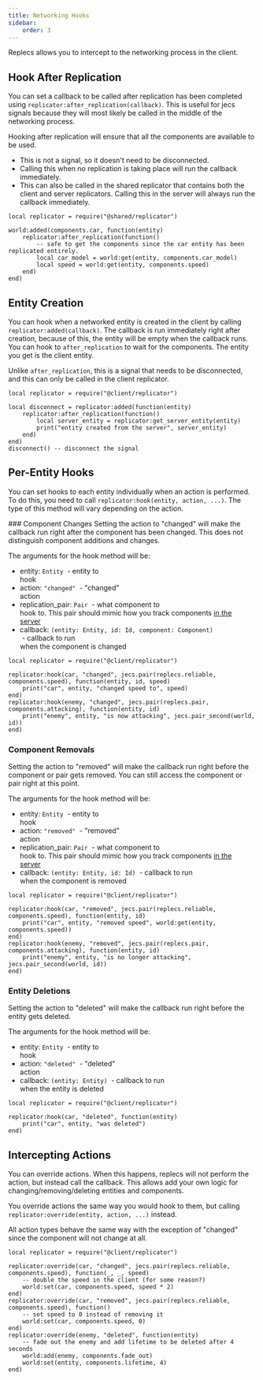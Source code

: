 ---
title: Networking Hooks
sidebar:
    order: 3
---


Replecs allows you to intercept to the networking process in the client.


## Hook After Replication

You can set a callback to be called after replication has been completed using `replicator:after_replication(callback)`.
This is useful for jecs signals because they will most likely be called in the middle of the networking process.

Hooking after replication will ensure that all the components are available to be used.

- This is not a signal, so it doesn't need to be disconnected.
- Calling this when no replication is taking place will run the callback immediately.
- This can also be called in the shared replicator that contains both the client and server replicators. 
Calling this in the server will always run the callback immediately.


```luau
local replicator = require("@shared/replicator")

world:added(components.car, function(entity)
    replicator:after_replication(function()
        -- safe to get the components since the car entity has been replicated entirely.
        local car_model = world:get(entity, components.car_model)
        local speed = world:get(entity, components.speed)
    end)
end)
```

## Entity Creation

You can hook when a networked entity is created in the client by calling `replicator:added(callback)`.
The callback is run immediately right after creation, because of this, the entity will be empty when the callback runs.
You can hook to `after_replication` to wait for the components. The entity you get is the client entity.

Unlike `after_replication`, this is a signal that needs to be disconnected, and this can only be called in the client replicator.

```luau
local replicator = require("@client/replicator")

local disconnect = replicator:added(function(entity) 
    replicator:after_replication(function()
        local server_entity = replicator:get_server_entity(entity)
        print("entity created from the server", server_entity)
    end)
end)
disconnect() -- disconnect the signal
```

## Per-Entity Hooks

You can set hooks to each entity individually when an action is performed. To do this, you need to call 
`replicator:hook(entity, action, ...)`. The type of this method will vary depending on the action.


<div class="padded">
### Component Changes
Setting the action to "changed" will make the callback run right after the component has been changed.
This does not distinguish component additions and changes. 

The arguments for the hook method will be:
- entity: `Entity` <span class="sub-heading" style="white-space: pre;"> - entity to hook</span>
- action: `"changed"` <span class="sub-heading" style="white-space: pre;"> - "changed" action</span>
- replication_pair: `Pair` <span class="sub-heading" style="white-space: pre;"> - what component to hook to. This pair should mimic how you track components [in the server](/guides/networking-entity/#replication-types)</span> 
- callback: `(entity: Entity, id: Id, component: Component)` <span class="sub-heading" style="white-space: pre;"> - callback to run when the component is changed</span>

```luau
local replicator = require("@client/replicator")

replicator:hook(car, "changed", jecs.pair(replecs.reliable, components.speed), function(entity, id, speed)
    print("car", entity, "changed speed to", speed)
end)
replicator:hook(enemy, "changed", jecs.pair(replecs.pair, components.attacking), function(entity, id)
    print("enemy", entity, "is now attacking", jecs.pair_second(world, id)) 
end)
```

### Component Removals
Setting the action to "removed" will make the callback run right before the component or pair gets removed.
You can still access the component or pair right at this point.

The arguments for the hook method will be:
- entity: `Entity` <span class="sub-heading" style="white-space: pre;">  -  entity to hook</span>
- action: `"removed"` <span class="sub-heading" style="white-space: pre;">  -  "removed" action</span>
- replication_pair: `Pair` <span class="sub-heading" style="white-space: pre;">  -  what component to hook to. This pair should mimic how you track components [in the server](/guides/networking-entity/#replication-types)</span> 
- callback: `(entity: Entity, id: Id)` <span class="sub-heading" style="white-space: pre;">  -  callback to run when the component is removed </span>

```luau
local replicator = require("@client/replicator")

replicator:hook(car, "removed", jecs.pair(replecs.reliable, components.speed), function(entity, id)
    print("car", entity, "removed speed", world:get(entity, components.speed))
end)
replicator:hook(enemy, "removed", jecs.pair(replecs.pair, components.attacking), function(entity, id)
    print("enemy", entity, "is no longer attacking", jecs.pair_second(world, id)) 
end)
```


### Entity Deletions
Setting the action to "deleted" will make the callback run right before the entity gets deleted.

The arguments for the hook method will be:
- entity: `Entity` <span class="sub-heading" style="white-space: pre;">  -  entity to hook</span>
- action: `"deleted"` <span class="sub-heading" style="white-space: pre;">  -  "deleted" action</span>
- callback: `(entity: Entity)` <span class="sub-heading" style="white-space: pre;">  -  callback to run when the entity is deleted </span>

```luau
local replicator = require("@client/replicator")

replicator:hook(car, "deleted", function(entity)
    print("car", entity, "was deleted")
end)
```
</div>

## Intercepting Actions

You can override actions. When this happens, replecs will not perform the action, but instead call the callback.
This allows add your own logic for changing/removing/deleting entities and components. 

You override actions the same way you would hook to them,
but calling `replicator:override(entity, action, ...)` instead.

All action types behave the same way with the exception of "changed" since the component will not change at all.

```luau
local replicator = require("@client/replicator")

replicator:override(car, "changed", jecs.pair(replecs.reliable, components.speed), function(_, _, speed)
    -- double the speed in the client (for some reason?)
    world:set(car, components.speed, speed * 2)
end)
replicator:override(car, "removed", jecs.pair(replecs.reliable, components.speed), function()
    -- set speed to 0 instead of removing it
    world:set(car, components.speed, 0)
end)
replicator:override(enemy, "deleted", function(entity)
    -- fade out the enemy and add lifetime to be deleted after 4 seconds
    world:add(enemy, components.fade_out)
    world:set(entity, components.lifetime, 4)
end)
```

